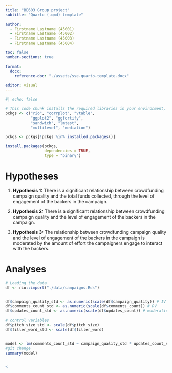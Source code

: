 ```yaml
---
title: "BE603 Group project"
subtitle: "Quarto (.qmd) template"

author:   
  - Firstname Lastname (45001)
  - Firstname Lastname (45002)
  - Firstname Lastname (45003)
  - Firstname Lastname (45004)

toc: false
number-sections: true

format:
  docx:
    reference-doc: "./assets/sse-quarto-template.docx"

editor: visual
---
```


```r
#| echo: false

# This code chunk installs the required libraries in your environment, if they are not yet installed.
pckgs <- c("rio", "corrplot", "vtable",
           "ggplot2", "ggfortify",
           "sandwich", "lmtest", 
           "multilevel", "mediation")

pckgs <- pckgs[!pckgs %in% installed.packages()]

install.packages(pckgs,
                 dependencies = TRUE,
                 type = "binary")

```

# Hypotheses

1.  **Hypothesis 1:** There is a significant relationship between crowdfunding campaign quality and the total funds collected, through the level of engagement of the backers in the campaign.

2.  **Hypothesis 2:** There is a significant relationship between crowdfunding campaign quality and the level of engagement of the backers in the campaign.

3.  **Hypothesis 3:** The relationship between crowdfunding campaign quality and the level of engagement of the backers in the campaign is moderated by the amount of effort the campaigners engage to interact with the backers.

# Analyses

```r
# Loading the data
df <- rio::import("./data/campaigns.Rds")


df$campaign_quality_std <- as.numeric(scale(df$campaign_quality)) # IV 
df$comments_count_std <- as.numeric(scale(df$comments_count)) # DV 
df$updates_count_std <- as.numeric(scale(df$updates_count)) # moderation variable

# control variables
df$pitch_size_std <- scale(df$pitch_size)
df$filler_word_std <- scale(df$filler_word)


model <- lm(comments_count_std ~ campaign_quality_std * updates_count_std + pitch_size_std + filler_word_std, data = df)
#git change
summary(model)


< 
```
